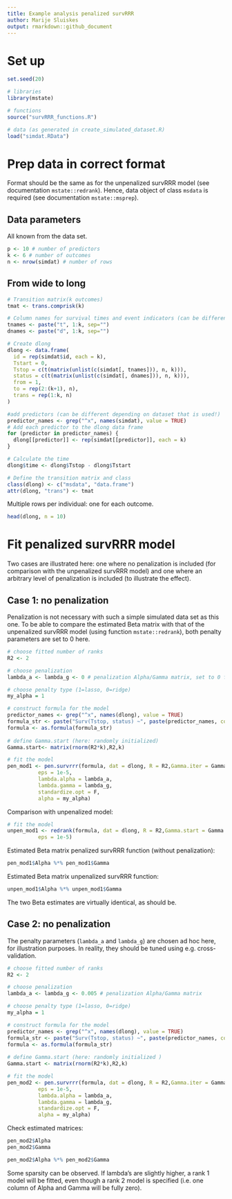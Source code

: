 ---
title: Example analysis penalized survRRR
author: Marije Sluiskes
output: rmarkdown::github_document
---

# Set up

```{r}
set.seed(20)

# libraries
library(mstate)

# functions
source("survRRR_functions.R")

# data (as generated in create_simulated_dataset.R)
load("simdat.RData")
```

# Prep data in correct format

Format should be the same as for the unpenalized survRRR model (see documentation `mstate::redrank`). Hence, data object of class `msdata` is required (see documentation `mstate::msprep`).

## Data parameters

All known from the data set.
```{r}
p <- 10 # number of predictors 
k <- 6 # number of outcomes 
n <- nrow(simdat) # number of rows 
```

## From wide to long 

```{r}
# Transition matrix(k outcomes) 
tmat <- trans.comprisk(k)

# Column names for survival times and event indicators (can be different depending on dataset that is used!)
tnames <- paste("t", 1:k, sep="")
dnames <- paste("d", 1:k, sep="")

# Create dlong
dlong <- data.frame(
  id = rep(simdat$id, each = k),
  Tstart = 0,
  Tstop = c(t(matrix(unlist(c(simdat[, tnames])), n, k))),
  status = c(t(matrix(unlist(c(simdat[, dnames])), n, k))),
  from = 1,
  to = rep(2:(k+1), n),
  trans = rep(1:k, n)
)

#add predictors (can be different depending on dataset that is used!)
predictor_names <- grep("^x", names(simdat), value = TRUE)
# Add each predictor to the dlong data frame
for (predictor in predictor_names) {
  dlong[[predictor]] <- rep(simdat[[predictor]], each = k)
}

# Calculate the time
dlong$time <- dlong$Tstop - dlong$Tstart

# Define the transition matrix and class 
class(dlong) <- c("msdata", "data.frame")
attr(dlong, "trans") <- tmat

```

Multiple rows per individual: one for each outcome. 
```{r}
head(dlong, n = 10)
```

# Fit penalized survRRR model

Two cases are illustrated here: one where no penalization is included (for comparison with the unpenalized survRRR model) and one where an arbitrary level of penalization is included (to illustrate the effect).

## Case 1: no penalization 

Penalization is not necessary with such a simple simulated data set as this one. To be able to compare the estimated Beta matrix with that of the unpenalized survRRR model (using function `mstate::redrank`), both penalty parameters are set to 0 here. 

```{r}
# choose fitted number of ranks 
R2 <- 2 

# choose penalization
lambda_a <- lambda_g <- 0 # penalization Alpha/Gamma matrix, set to 0 for comparison with mstate::redrank later

# choose penalty type (1=lasso, 0=ridge)
my_alpha = 1
```

```{r}
# construct formula for the model
predictor_names <- grep("^x", names(dlong), value = TRUE)
formula_str <- paste("Surv(Tstop, status) ~", paste(predictor_names, collapse = " + "))
formula <- as.formula(formula_str)
  
# define Gamma.start (here: randomly initialized)
Gamma.start<- matrix(rnorm(R2*k),R2,k)

# fit the model
pen_mod1 <- pen.survrrr(formula, dat = dlong, R = R2,Gamma.iter = Gamma.start, 
          eps = 1e-5, 
          lambda.alpha = lambda_a, 
          lambda.gamma = lambda_g,  
          standardize.opt = F,
          alpha = my_alpha)
```

Comparison with unpenalized model:

```{r}
# fit the model
unpen_mod1 <- redrank(formula, dat = dlong, R = R2,Gamma.start = Gamma.start, 
          eps = 1e-5)
```

Estimated Beta matrix penalized survRRR function (without penalization): 

```{r}
pen_mod1$Alpha %*% pen_mod1$Gamma
```

Estimated Beta matrix unpenalized survRRR function: 

```{r}
unpen_mod1$Alpha %*% unpen_mod1$Gamma
```

The two Beta estimates are virtually identical, as should be. 

## Case 2: no penalization 

The penalty parameters (`lambda_a` and `lambda_g`) are chosen ad hoc here, for illustration purposes. In reality, they should be tuned using e.g. cross-validation. 

```{r}
# choose fitted number of ranks 
R2 <- 2 

# choose penalization
lambda_a <- lambda_g <- 0.005 # penalization Alpha/Gamma matrix

# choose penalty type (1=lasso, 0=ridge)
my_alpha = 1
```

```{r}
# construct formula for the model
predictor_names <- grep("^x", names(dlong), value = TRUE)
formula_str <- paste("Surv(Tstop, status) ~", paste(predictor_names, collapse = " + "))
formula <- as.formula(formula_str)
  
# define Gamma.start (here: randomly initialized )
Gamma.start <- matrix(rnorm(R2*k),R2,k)

# fit the model
pen_mod2 <- pen.survrrr(formula, dat = dlong, R = R2,Gamma.iter = Gamma.start, 
          eps = 1e-5, 
          lambda.alpha = lambda_a, 
          lambda.gamma = lambda_g,  
          standardize.opt = F,
          alpha = my_alpha)
```

Check estimated matrices:

```{r}
pen_mod2$Alpha
pen_mod2$Gamma 

pen_mod2$Alpha %*% pen_mod2$Gamma
```

Some sparsity can be observed. If lambda's are slightly higher, a rank 1 model will be fitted, even though a rank 2 model is specified (i.e. one column of Alpha and Gamma will be fully zero).
